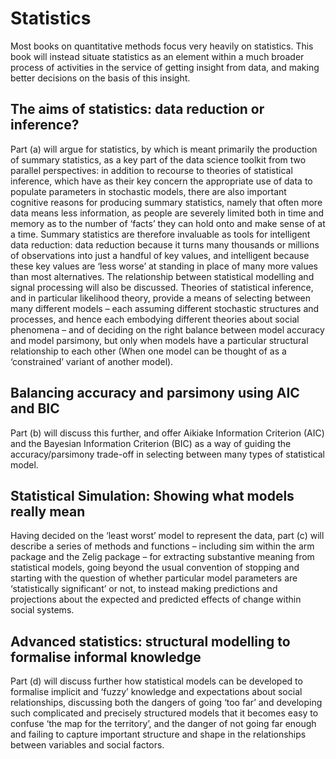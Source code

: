 # Statistics {#stats}

Most books on quantitative methods focus very heavily on statistics. This book will instead situate statistics as an element within a much broader process of activities in the service of getting insight from data, and making better decisions on the basis of this insight. 

## The aims of statistics: data reduction or inference? 

Part (a) will argue for statistics, by which is meant primarily the production of summary statistics, as a key part of the data science toolkit from two parallel perspectives: in addition to recourse to theories of statistical inference, which have as their key concern the appropriate use of data to populate parameters in stochastic models, there are also important cognitive reasons for producing summary statistics, namely that often more data means less information, as people are severely limited both in time and memory as to the number of ‘facts’ they can hold onto and make sense of at a time. Summary statistics are therefore invaluable as tools for intelligent data reduction: data reduction because it turns many thousands or millions of observations into just a handful of key values, and intelligent because these key values are ‘less worse’ at standing in place of many more values than most alternatives. The relationship between statistical modelling and signal processing will also be discussed. 
Theories of statistical inference, and in particular likelihood theory, provide a means of selecting between many different models – each assuming different stochastic structures and processes, and hence each embodying different theories about social phenomena – and of deciding on the right balance between model accuracy and model parsimony, but only when models have a particular structural relationship to each other (When one model can be thought of as a ‘constrained’ variant of another model).

## Balancing accuracy and parsimony using AIC and BIC

Part (b) will discuss this further, and offer Aikiake Information Criterion (AIC) and the Bayesian Information Criterion (BIC) as a way of guiding the accuracy/parsimony trade-off in selecting between many types of statistical model.

## Statistical Simulation: Showing what models really mean

Having decided on the ‘least worst’ model to represent the data, part (c) will describe a series of methods and functions – including sim within the arm package and the Zelig package – for extracting substantive meaning from statistical models, going beyond the usual convention of stopping and starting with the question of whether particular model parameters are ‘statistically significant’ or not, to instead making predictions and projections about the expected and predicted effects of change within social systems. 

## Advanced statistics: structural modelling to formalise informal knowledge
  
Part (d) will discuss further how statistical models can be developed to formalise implicit and ‘fuzzy’ knowledge and expectations about social relationships, discussing both the dangers of going ‘too far’ and developing such complicated and precisely structured models that it becomes easy to confuse ‘the map for the territory’, and the danger of not going far enough and failing to capture important structure and shape in the relationships between variables and social factors. 
